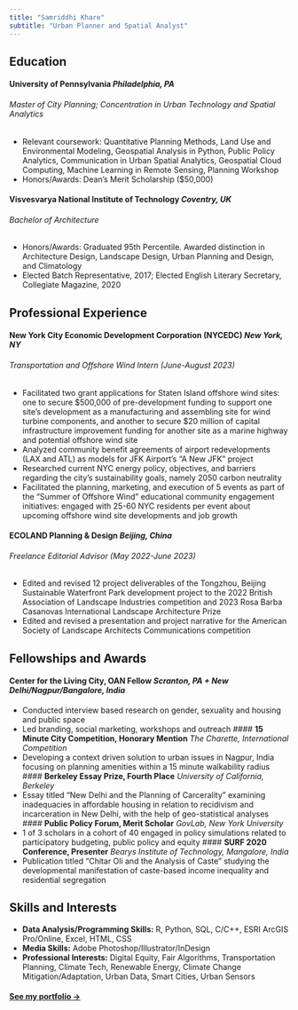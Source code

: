 ```yaml
---
title: "Samriddhi Khare"
subtitle: "Urban Planner and Spatial Analyst"
---
```


## Education

#### <b>University of Pennsylvania</b>  *Philadelphia, PA*
###### Master of City Planning; Concentration in Urban Technology and Spatial Analytics 
* Relevant coursework: Quantitative Planning Methods, Land Use and Environmental Modeling, Geospatial Analysis in Python, Public Policy Analytics, Communication in Urban Spatial Analytics, Geospatial Cloud Computing, Machine Learning in Remote Sensing, Planning Workshop
* Honors/Awards: Dean’s Merit Scholarship ($50,000) 


#### <b>Visvesvarya National Institute of Technology</b>  *Coventry, UK*
###### Bachelor of Architecture 
* Honors/Awards: Graduated 95th Percentile. Awarded distinction in Architecture Design, Landscape Design, Urban Planning and Design, and Climatology
* Elected Batch Representative, 2017; Elected English Literary Secretary, Collegiate Magazine, 2020

## Professional Experience

#### <b>New York City Economic Development Corporation (NYCEDC)</b>  *New York, NY*
###### Transportation and Offshore Wind Intern (June-August 2023)
* Facilitated two grant applications for Staten Island offshore wind sites: one to secure $500,000 of pre-development funding to support one site's development as a manufacturing and assembling site for wind turbine components, and another to secure $20 million of capital infrastructure improvement funding for another site as a marine highway and potential offshore wind site
* Analyzed community benefit agreements of airport redevelopments (LAX and ATL) as models for JFK Airport’s “A New JFK” project
* Researched current NYC energy policy, objectives, and barriers regarding the city’s sustainability goals, namely 2050 carbon neutrality
* Facilitated the planning, marketing, and execution of 5 events as part of the “Summer of Offshore Wind” educational community engagement initiatives: engaged with 25-60 NYC residents per event about upcoming offshore wind site developments and job growth

#### <b>ECOLAND Planning & Design</b>  *Beijing, China*
###### Freelance Editorial Advisor (May 2022-June 2023)
* Edited and revised 12 project deliverables of the Tongzhou, Beijing Sustainable Waterfront Park development project to the 2022 British Association of Landscape Industries competition and 2023 Rosa Barba Casanovas International Landscape Architecture Prize
* Edited and revised a presentation and project narrative for the American Society of Landscape Architects Communications competition 


## Fellowships and Awards

#### <b>Center for the Living City, OAN Fellow</b> *Scranton, PA + New Delhi/Nagpur/Bangalore, India*
* Conducted interview based research on gender, sexuality and housing and public space
* Led branding, social marketing, workshops and outreach
#### <b>15 Minute City Competition, Honorary Mention</b> *The Charette, International Competition*                                     
* Developing a context driven solution to urban issues in Nagpur, India focusing on planning amenities within a 15 minute walkability radius  
#### <b>Berkeley Essay Prize, Fourth Place</b> *University of California, Berkeley*
* Essay titled “New Delhi and the Planning of Carcerality” examining inadequacies in affordable housing in relation to recidivism and incarceration in New Delhi, with the help of geo-statistical analyses   
#### <b>Public Policy Forum, Merit Scholar</b> *GovLab, New York University*                                                     
* 1 of 3 scholars in a cohort of 40 engaged in policy simulations related to participatory budgeting, public policy and equity
#### <b>SURF 2020 Conference, Presenter</b> *Bearys Institute of Technology, Mangalore, India*                                   
* Publication titled “Chitar Oli and the Analysis of Caste” studying the developmental manifestation of caste-based income inequality and residential segregation 


## Skills and Interests
* <b>Data Analysis/Programming Skills:</b> R, Python, SQL, C/C++, ESRI ArcGIS Pro/Online, Excel, HTML, CSS
* <b>Media Skills:</b> Adobe Photoshop/Illustrator/InDesign
* <b>Professional Interests:</b> Digital Equity, Fair Algorithms, Transportation Planning, Climate Tech, Renewable Energy, Climate Change Mitigation/Adaptation, Urban Data, Smart Cities, Urban Sensors

#### [See my portfolio &rarr;](/portfolio/portfolio.html)